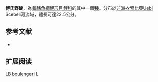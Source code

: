 {{Speciesbox
| name = 博氏野鯪
| image = 
| status = DD
| status_system = iucn3.1
| genus = Labeo
| species = boulengeri
| authority = [[Vinciguerra|Vinciguerra]], 1912
| synonyms = 
}}
'''博氏野鯪'''，為[[輻鰭魚綱|輻鰭魚綱]][[鯉形目|鯉形目]][[鯉科|鯉科]]的其中一個[[種|種]]。分布於[[非洲|非洲]][[衣索比亞|衣索比亞]]Uebi Scebeli河流域，體長可達22.5公分。

== 参考文献 ==
{{refbegin}}
*{{FishBase_species|genus=Labeo|species=boulengeri|year=2011|month=12}}
{{refend}}

== 扩展阅读 ==
{{refbegin}}
{{wikispecies-inline|Labeo boulengeri|博氏野鯪}}
{{refend}}
{{Taxonbar|from=Q2940572}}

[[Category:IUCN红色名录数据缺乏物种|LB]]
[[Category:野鯪屬|boulengeri]]
[[Category:1912年描述的魚類|L]]


{{魚類小作品}}